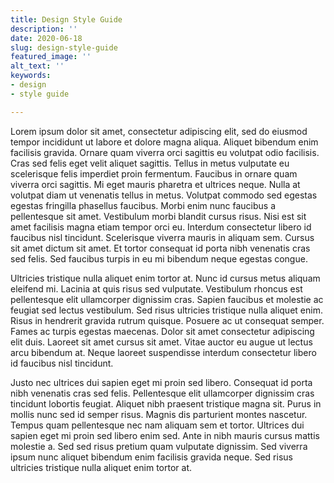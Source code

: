 ```yaml
---
title: Design Style Guide
description: ''
date: 2020-06-18
slug: design-style-guide
featured_image: ''
alt_text: ''
keywords:
- design
- style guide

---
```

Lorem ipsum dolor sit amet, consectetur adipiscing elit, sed do eiusmod tempor incididunt ut labore et dolore magna aliqua. Aliquet bibendum enim facilisis gravida. Ornare quam viverra orci sagittis eu volutpat odio facilisis. Cras sed felis eget velit aliquet sagittis. Tellus in metus vulputate eu scelerisque felis imperdiet proin fermentum. Faucibus in ornare quam viverra orci sagittis. Mi eget mauris pharetra et ultrices neque. Nulla at volutpat diam ut venenatis tellus in metus. Volutpat commodo sed egestas egestas fringilla phasellus faucibus. Morbi enim nunc faucibus a pellentesque sit amet. Vestibulum morbi blandit cursus risus. Nisi est sit amet facilisis magna etiam tempor orci eu. Interdum consectetur libero id faucibus nisl tincidunt. Scelerisque viverra mauris in aliquam sem. Cursus sit amet dictum sit amet. Et tortor consequat id porta nibh venenatis cras sed felis. Sed faucibus turpis in eu mi bibendum neque egestas congue.

Ultricies tristique nulla aliquet enim tortor at. Nunc id cursus metus aliquam eleifend mi. Lacinia at quis risus sed vulputate. Vestibulum rhoncus est pellentesque elit ullamcorper dignissim cras. Sapien faucibus et molestie ac feugiat sed lectus vestibulum. Sed risus ultricies tristique nulla aliquet enim. Risus in hendrerit gravida rutrum quisque. Posuere ac ut consequat semper. Fames ac turpis egestas maecenas. Dolor sit amet consectetur adipiscing elit duis. Laoreet sit amet cursus sit amet. Vitae auctor eu augue ut lectus arcu bibendum at. Neque laoreet suspendisse interdum consectetur libero id faucibus nisl tincidunt.

Justo nec ultrices dui sapien eget mi proin sed libero. Consequat id porta nibh venenatis cras sed felis. Pellentesque elit ullamcorper dignissim cras tincidunt lobortis feugiat. Aliquet nibh praesent tristique magna sit. Purus in mollis nunc sed id semper risus. Magnis dis parturient montes nascetur. Tempus quam pellentesque nec nam aliquam sem et tortor. Ultrices dui sapien eget mi proin sed libero enim sed. Ante in nibh mauris cursus mattis molestie a. Sed sed risus pretium quam vulputate dignissim. Sed viverra ipsum nunc aliquet bibendum enim facilisis gravida neque. Sed risus ultricies tristique nulla aliquet enim tortor at.